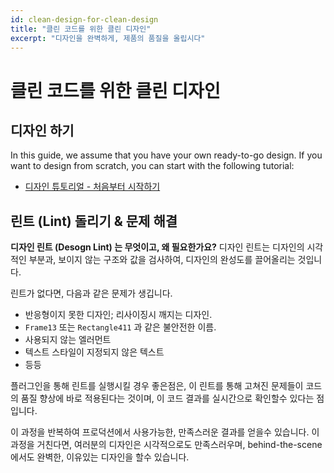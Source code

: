 ```yaml
---
id: clean-design-for-clean-design
title: "클린 코드를 위한 클린 디자인"
excerpt: "디자인을 완벽하게, 제품의 품질을 올립시다"
---
```


# 클린 코드를 위한 클린 디자인

## 디자인 하기

In this guide, we assume that you have your own ready-to-go design.
If you want to design from scratch, you can start with the following tutorial:

- [디자인 튜토리얼 - 처음부터 시작하기](../design/intro)

## 린트 (Lint) 돌리기 & 문제 해결

**디자인 린트 (Desogn Lint) 는 무엇이고, 왜 필요한가요?**
디자인 린트는 디자인의 시각적인 부분과, 보이지 않는 구조와 값을 검사하여, 디자인의 완성도를 끌어올리는 것입니다.

린트가 없다면, 다음과 같은 문제가 생깁니다.

- 반응형이지 못한 디자인; 리사이징시 깨지는 디자인.
- `Frame13` 또는 `Rectangle411` 과 같은 불안전한 이름.
- 사용되지 않는 엘러먼트
- 텍스트 스타일이 지정되지 않은 텍스트
- 등등

<!-- ![Run design lint with Grida Assistant figma plugin on your design instantly.](../../assets/how-to-run-lints-on-your-design-with-grida-assistant-figma-plugin-15s.gif) -->

플러그인을 통해 린트를 실행시킬 경우 좋은점은, 이 린트를 통해 고쳐진 문제들이 코드의 품질 향상에 바로 적용된다는 것이며, 이 코드 결과를 실시간으로 확인할수 있다는 점 입니다.

이 과정을 반복하여 프로덕션에서 사용가능한, 만족스러운 결과를 얻을수 있습니다.
이 과정을 거친다면, 여러분의 디자인은 시각적으로도 만족스러우며, behind-the-scene 에서도 완벽한, 이유있는 디자인을 할수 있습니다.

<!-- ## See the changes -->
<!-- TODO: Add naming & layout example - before | after -->
